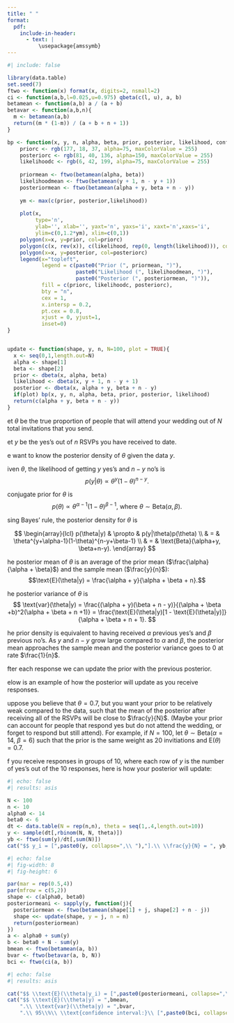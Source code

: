 ```yaml
---
title: " "
format:
  pdf:
    include-in-header:
      - text: |
          \usepackage{amssymb}
---
```


```r
#| include: false

library(data.table)
set.seed(7)
ftwo <- function(x) format(x, digits=2, nsmall=2)
ci <- function(a,b,l=0.025,u=0.975) qbeta(c(l, u), a, b)
betamean <- function(a,b) a / (a + b)
betavar <- function(a,b,n){
  m <- betamean(a,b)
  return((m * (1-m)) / (a + b + n + 1))
}

bp <- function(x, y, n, alpha, beta, prior, posterior, likelihood, confint, confintp, confintl){
    priorc <- rgb(177, 18, 37, alpha=75, maxColorValue = 255)
    posteriorc <- rgb(81, 40, 136, alpha=150, maxColorValue = 255)
    likelihoodc <- rgb(6, 42, 199, alpha=75, maxColorValue = 255)
    
    priormean <- ftwo(betamean(alpha, beta))
    likelihoodmean <- ftwo(betamean(y + 1, n - y + 1))
    posteriormean <- ftwo(betamean(alpha + y, beta + n - y))
    
    ym <- max(c(prior, posterior,likelihood))
    
    plot(x, 
         type='n',
         ylab='', xlab='', yaxt='n', yaxs='i', xaxt='n',xaxs='i',
         ylim=c(0,1.2*ym), xlim=c(0,1))
    polygon(x=x, y=prior, col=priorc)
    polygon(c(x, rev(x)), c(likelihood, rep(0, length(likelihood))), col=likelihoodc)
    polygon(x=x, y=posterior, col=posteriorc)
    legend(x="topleft",
           legend = c(paste0("Prior (", priormean, ")"),
                      paste0("Likelihood (", likelihoodmean, ")"),
                      paste0("Posterior (", posteriormean, ")")),
           fill = c(priorc, likelihoodc, posteriorc),
           bty = "n",
           cex = 1,
           x.intersp = 0.2,
           pt.cex = 0.8,
           xjust = 0, yjust=1,
           inset=0)
}


update <- function(shape, y, n, N=100, plot = TRUE){
  x <- seq(0,1,length.out=N)
  alpha <- shape[1]
  beta <- shape[2]
  prior <- dbeta(x, alpha, beta)
  likelihood <- dbeta(x, y + 1, n - y + 1)
  posterior <- dbeta(x, alpha + y, beta + n - y)
  if(plot) bp(x, y, n, alpha, beta, prior, posterior, likelihood)
  return(c(alpha + y, beta + n - y))
}
```

\newcommand{\h}{$\scriptstyle \heartsuit\ $}
\textbf{RSVPs} \textit{or how I learned how many people will attend your wedding}
\vspace{1em}
 
\h Let $\theta$ be the true proportion of people that will attend your wedding out of $N$ total invitations that you send.

\h Let $y$ be the yes's out of $n$ RSVPs you have received to date.

\h We want to know the posterior density of $\theta$ given the data $y$.
 
\h Given $\theta$, the likelihood of getting $y$ yes's and $n - y$ no's is $$p(y|\theta) \propto \theta^y(1-\theta)^{n - y}.$$

\h A conjugate prior for $\theta$ is $$p(\theta) \propto \theta^{\alpha-1}(1-\theta)^{\beta-1},\ \text{where}\ \theta \sim \text{Beta}(\alpha, \beta).$$

\h Using Bayes' rule, the posterior density for $\theta$ is

$$
\begin{array}{lcl}
p(\theta|y) & \propto & p(y|\theta)p(\theta) \\
& = & \theta^{y+\alpha-1}(1-\theta)^{n-y+\beta-1} \\
& = & \text{Beta}(\alpha+y, \beta+n-y).
\end{array}
$$

\h The posterior mean of $\theta$ is an average of the prior mean ($\frac{\alpha}{\alpha + \beta}$) and the sample mean ($\frac{y}{n}$): $$\text{E}(\theta|y) = \frac{\alpha + y}{\alpha + \beta + n}.$$

\h The posterior variance of $\theta$ is 
$$
\text{var}(\theta|y) = \frac{(\alpha + y)(\beta + n - y)}{(\alpha + \beta +b)^2(\alpha + \beta + n +1)} = 
\frac{\text{E}(\theta|y)[1 - \text{E}(\theta|y)]}{\alpha + \beta + n + 1}.
$$

\h The prior density is equivalent to having received $\alpha$ previous yes's and $\beta$ previous no's. As $y$ and $n-y$ grow large compared to $\alpha$ and $\beta$, the posterior mean approaches the sample mean and the posterior variance goes to 0 at rate $\frac{1}{n}$.

\h After each response we can update the prior with the previous posterior.

\h Below is an example of how the posterior will update as you receive responses.

\newpage
\h Suppose you believe that $\theta = 0.7$, but you want your prior to be relatively weak compared to the data, such that the mean of the posterior after receiving all of the RSVPs will be close to $\frac{y}{N}$. (Maybe your prior can account for people that respond yes but do not attend the wedding, or forget to respond but still attend). For example, if $N = 100$, let $\theta \sim \text{Beta}(\alpha = 14,\ \beta = 6)$ such that the prior is the same weight as 20 invitiations and $\text{E}(\theta) = 0.7$. 

\h If you receive responses in groups of 10, where each row of $y$ is the number of yes's out of the 10 responses, here is how your posterior will update:
```r
#| echo: false
#| results: asis

N <- 100
n <- 10
alpha0 <- 14
beta0 <- 6
dt <- data.table(N = rep(n,n), theta = seq(1,.4,length.out=10))
y <- sample(dt[,rbinom(N, N, theta)])
yb <- ftwo(sum(y)/dt[,sum(N)])
cat("$$ y_i = [",paste0(y, collapse=",\\ "),"].\\ \\frac{y}{N} = ", yb, ". $$")
```

```r
#| echo: false
#| fig-width: 8
#| fig-height: 6

par(mar = rep(0.5,4))
par(mfrow = c(5,2))
shape <- c(alpha0, beta0)
posteriormeani <- sapply(y, function(j){
  posteriormean <- ftwo(betamean(shape[1] + j, shape[2] + n - j))
  shape <<- update(shape, y = j, n = n)
  return(posteriormean)
})
a <- alpha0 + sum(y)
b <- beta0 + N - sum(y)
bmean <- ftwo(betamean(a, b))
bvar <- ftwo(betavar(a, b, N))
bci <- ftwo(ci(a, b))
```

```r
#| echo: false
#| results: asis

cat("$$ \\text{E}(\\theta|y_i) = [",paste0(posteriormeani, collapse=",\\ "),"].$$")
cat("$$ \\text{E}(\\theta|y) = ",bmean,
    ".\\ \\text{var}(\\theta|y) = ",bvar,
    ".\\ 95\\%\\ \\text{confidence interval:}\\ [",paste0(bci, collapse=",\\ "),"] .$$")
```
